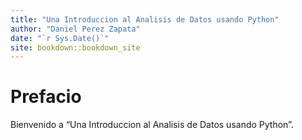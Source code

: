 ```yaml
--- 
title: "Una Introduccion al Analisis de Datos usando Python"
author: "Daniel Perez Zapata"
date: "`r Sys.Date()`"
site: bookdown::bookdown_site
---
```


# Prefacio {-}

Bienvenido a "Una Introduccion al Analisis de Datos usando Python". 

